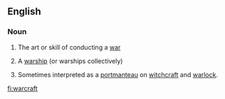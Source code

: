 ==English==

===Noun===
{{en-noun|-}}

# The art or skill of conducting a [[war]]
#{{nautical}} A [[warship]] (or warships collectively)
# Sometimes interpreted as a [[portmanteau]] on [[witchcraft]] and [[warlock]].

[[fi:warcraft]]